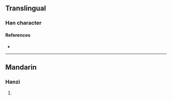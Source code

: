 {{character info/new}}
==Translingual==

===Han character===
{{Han char|rn=96|rad=玉|as=08|sn=12|four=16141|canj=MGAYK|ids=⿰𤣩旻}}

====References====
* {{Han ref|kx=0734.130|dkj=21052|hdz=21122.020|uh=741D|ud=29725|bh=DAA7|bd=55975}}

----

==Mandarin==

===Hanzi===
{{cmn-hanzi|pin=[[wén]] ([[wen2]])|wg=wen<sup>2</sup>}}

# {{rfdef|cmn|sort=玉08}}